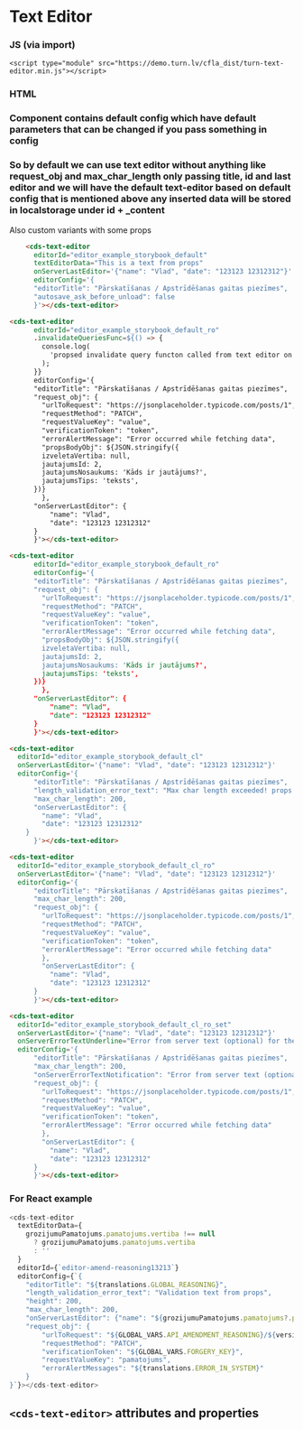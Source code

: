 
# Text Editor

### JS (via import)

```imoprt
<script type="module" src="https://demo.turn.lv/cfla_dist/turn-text-editor.min.js"></script>
```

### HTML

### Component contains default config which have default parameters that can be changed if you pass something in config

### So by default we can use text editor without anything like request_obj and max_char_length only passing title, id and last editor and we will have the default text-editor based on default config that is mentioned above any inserted data will be stored in localstorage under id + \_content

Also custom variants with some props

```html
    <cds-text-editor
      editorId="editor_example_storybook_default"
      textEditorData="This is a text from props"
      onServerLastEditor='{"name": "Vlad", "date": "123123 12312312"}'
      editorConfig='{
      "editorTitle": "Pārskatīšanas / Apstrīdēšanas gaitas piezīmes",
      "autosave_ask_before_unload": false
      }'></cds-text-editor>

<cds-text-editor
      editorId="editor_example_storybook_default_ro"
      .invalidateQueriesFunc=${() => {
        console.log(
          'propsed invalidate query functon called from text editor on blur'
        );
      }}
      editorConfig='{
      "editorTitle": "Pārskatīšanas / Apstrīdēšanas gaitas piezīmes",
      "request_obj": {
        "urlToRequest": "https://jsonplaceholder.typicode.com/posts/1",
        "requestMethod": "PATCH",
        "requestValueKey": "value",
        "verificationToken": "token",
        "errorAlertMessage": "Error occurred while fetching data",
        "propsBodyObj": ${JSON.stringify({
        izveletaVertiba: null,
        jautajumsId: 2,
        jautajumsNosaukums: 'Kāds ir jautājums?',
        jautajumsTips: 'teksts',
      })}
        },
      "onServerLastEditor": {
          "name": "Vlad",
          "date": "123123 12312312"
      }
      }'></cds-text-editor>

<cds-text-editor
      editorId="editor_example_storybook_default_ro"
      editorConfig='{
      "editorTitle": "Pārskatīšanas / Apstrīdēšanas gaitas piezīmes",
      "request_obj": {
        "urlToRequest": "https://jsonplaceholder.typicode.com/posts/1",
        "requestMethod": "PATCH",
        "requestValueKey": "value",
        "verificationToken": "token",
        "errorAlertMessage": "Error occurred while fetching data",
        "propsBodyObj": ${JSON.stringify({
        izveletaVertiba: null,
        jautajumsId: 2,
        jautajumsNosaukums: 'Kāds ir jautājums?',
        jautajumsTips: 'teksts',
      })}
        },
      "onServerLastEditor": {
          "name": "Vlad",
          "date": "123123 12312312"
      }
      }'></cds-text-editor>

<cds-text-editor
  editorId="editor_example_storybook_default_cl"
  onServerLastEditor='{"name": "Vlad", "date": "123123 12312312"}'
  editorConfig='{
      "editorTitle": "Pārskatīšanas / Apstrīdēšanas gaitas piezīmes",
      "length_validation_error_text": "Max char length exceeded! props text",
      "max_char_length": 200,
      "onServerLastEditor": {
        "name": "Vlad",
        "date": "123123 12312312"
    }
      }'></cds-text-editor>

<cds-text-editor
  editorId="editor_example_storybook_default_cl_ro"
  onServerLastEditor='{"name": "Vlad", "date": "123123 12312312"}'
  editorConfig='{
      "editorTitle": "Pārskatīšanas / Apstrīdēšanas gaitas piezīmes",
      "max_char_length": 200,
      "request_obj": {
        "urlToRequest": "https://jsonplaceholder.typicode.com/posts/1",
        "requestMethod": "PATCH",
        "requestValueKey": "value",
        "verificationToken": "token",
        "errorAlertMessage": "Error occurred while fetching data"
        },
        "onServerLastEditor": {
          "name": "Vlad",
          "date": "123123 12312312"
      }
      }'></cds-text-editor>

<cds-text-editor
  editorId="editor_example_storybook_default_cl_ro_set"
  onServerLastEditor='{"name": "Vlad", "date": "123123 12312312"}'
  onServerErrorTextUnderline="Error from server text (optional) for the underline error msg"
  editorConfig='{
      "editorTitle": "Pārskatīšanas / Apstrīdēšanas gaitas piezīmes",
      "max_char_length": 200,
      "onServerErrorTextNotification": "Error from server text (optional)",
      "request_obj": {
        "urlToRequest": "https://jsonplaceholder.typicode.com/posts/1",
        "requestMethod": "PATCH",
        "requestValueKey": "value",
        "verificationToken": "token",
        "errorAlertMessage": "Error occurred while fetching data"
        },
        "onServerLastEditor": {
          "name": "Vlad",
          "date": "123123 12312312"
      }
      }'></cds-text-editor>
```

### For React example

```js
<cds-text-editor
  textEditorData={
    grozijumuPamatojums.pamatojums.vertiba !== null
      ? grozijumuPamatojums.pamatojums.vertiba
      : ''
  }
  editorId={`editor-amend-reasoning13213`}
  editorConfig={`{
    "editorTitle": "${translations.GLOBAL_REASONING}",
    "length_validation_error_text": "Validation text from props",
    "height": 200,
    "max_char_length": 200,
    "onServerLastEditor": {"name": "${grozijumuPamatojums.pamatojums?.pedejaisLabotajs?.vardsUzvards}", "date": "${grozijumuPamatojums.pamatojums?.pedejaisLabotajs?.pedejaisDarbibuDatums}"},
    "request_obj": {
        "urlToRequest": "${GLOBAL_VARS.API_AMENDMENT_REASONING}/${versionId}",
        "requestMethod": "PATCH",
        "verificationToken": "${GLOBAL_VARS.FORGERY_KEY}",
        "requestValueKey": "pamatojums",
        "errorAlertMessages": "${translations.ERROR_IN_SYSTEM}"
    }
}`}></cds-text-editor>
```

## `<cds-text-editor>` attributes and properties

<Props of="cds-text-editor" />
